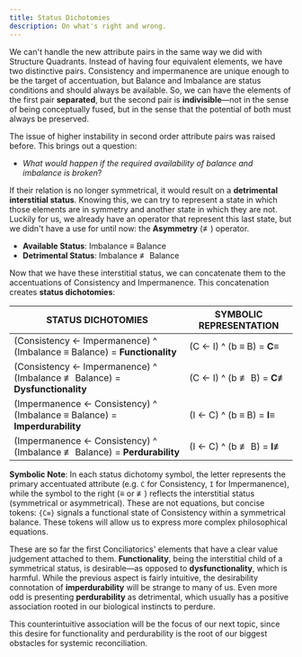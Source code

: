 ```yaml
---
title: Status Dichotomies
description: On what's right and wrong.
---
```


We can't handle the new attribute pairs in the same way we did with Structure Quadrants. Instead of having four equivalent elements, we have two distinctive pairs. Consistency and impermanence are unique enough to be the target of accentuation, but Balance and Imbalance are status conditions and should always be available. So, we can have the elements of the first pair **separated**, but the second pair is **indivisible**—not in the sense of being conceptually fused, but in the sense that the potential of both must always be preserved.

The issue of higher instability in second order attribute pairs was raised before. This brings out a question:

- *What would happen if the required availability of balance and imbalance is broken*? 

If their relation is no longer symmetrical, it would result on a **detrimental interstitial status**. Knowing this, we can try to represent a state in which those elements are in symmetry and another state in which they are not. Luckily for us, we already have an operator that represent this last state, but we didn't have a use for until now: the **Asymmetry** (≢) operator.

- **Available Status**: Imbalance ≡ Balance
- **Detrimental Status**: Imbalance ≢ Balance

Now that we have these interstitial status, we can concatenate them to the accentuations of Consistency and Impermanence. This concatenation creates **status dichotomies**:

| **STATUS DICHOTOMIES** | **SYMBOLIC REPRESENTATION** |
| --- | --- |
| (Consistency ← Impermanence) ^ (Imbalance ≡ Balance) = **Functionality** | (C ← I) ^ (b ≡ B) = **C≡** |
| (Consistency ← Impermanence) ^ (Imbalance ≢ Balance) = **Dysfunctionality** | (C ← I) ^ (b ≢ B) = **C≢** |
| (Impermanence ← Consistency) ^ (Imbalance ≡ Balance) = **Imperdurability** | (I ← C) ^ (b ≡ B) = **I≡** |
| (Impermanence ← Consistency) ^ (Imbalance ≢ Balance) = **Perdurability** | (I ← C) ^ (b ≢ B) = **I≢** |

**Symbolic Note**: In each status dichotomy symbol, the letter represents the primary accentuated attribute (e.g. `C` for Consistency, `I` for Impermanence), while the symbol to the right (≡ or ≢) reflects the interstitial status (symmetrical or asymmetrical). These are not equations, but concise tokens: `{C≡}` signals a functional state of Consistency within a symmetrical balance. These tokens will allow us to express more complex philosophical equations.

These are so far the first Conciliatorics' elements that have a clear value judgement attached to them. **Functionality**, being the interstitial child of a symmetrical status, is desirable—as opposed to **dysfunctionality**, which is harmful. While the previous aspect is fairly intuitive, the desirability connotation of **imperdurability** will be strange to many of us. Even more odd is presenting **perdurability** as detrimental, which usually has a positive association rooted in our biological instincts to perdure.

This counterintuitive association will be the focus of our next topic, since this desire for functionality and perdurability is the root of our biggest obstacles for systemic reconciliation.
